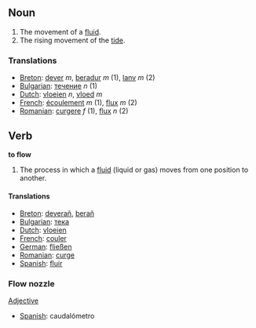 == Noun ==

#The movement of a [[fluid]].
#The rising movement of the [[tide]].

===Translations===
*[[Breton]]: [[dever]] ''m'', [[beradur]] ''m'' (1), [[lanv]] ''m'' (2)
*[[Bulgarian]]: [[течение]] ''n'' (1)
*[[Dutch]]: [[vloeien]] ''n'', [[vloed]] ''m''
*[[French]]: [[écoulement]] ''m'' (1), [[flux]] ''m'' (2)
*[[Romanian]]: [[curgere]] ''f'' (1), [[flux]] ''n'' (2)

== Verb ==

'''to flow'''

#The process in which a [[fluid]] (liquid or gas) moves from one position to another.

====Translations====
*[[Breton]]: [[deverañ]], [[berañ]]
*[[Bulgarian]]: [[тека]]
*[[Dutch]]: [[vloeien]]
*[[French]]: [[couler]]
*[[German]]: [[fließen]]
*[[Romanian]]: [[curge]]
*[[Spanish]]: [[fluir]]

===Flow nozzle===
[[Adjective]]
*[[Spanish]]: caudalómetro